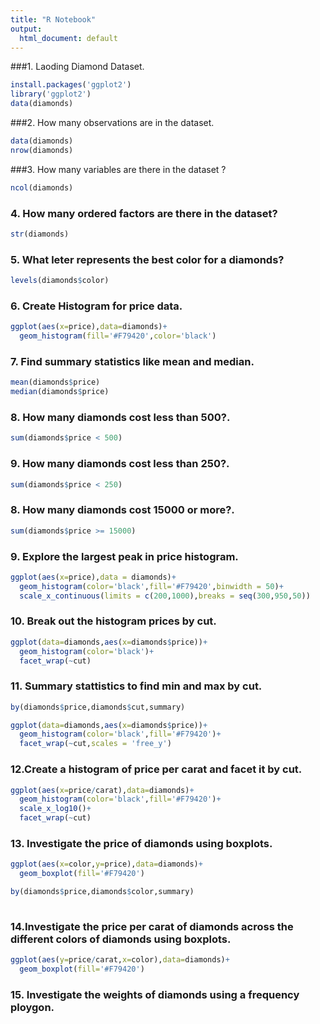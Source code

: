 ```yaml
---
title: "R Notebook"
output:
  html_document: default
---
```


###1. Laoding Diamond Dataset.
```r
install.packages('ggplot2')
library('ggplot2')
data(diamonds)
```

###2. How many observations are in the dataset.
```r
data(diamonds)
nrow(diamonds)
```
###3. How many variables are there in the dataset ?
```r
ncol(diamonds)
```
### 4. How many ordered factors are there in the dataset?
```r
str(diamonds)
```
### 5. What leter represents the best color for a diamonds?
```r
levels(diamonds$color)
```

### 6. Create Histogram for price data.
```r
ggplot(aes(x=price),data=diamonds)+
  geom_histogram(fill='#F79420',color='black')
```
### 7. Find summary statistics like mean and median.
```r
mean(diamonds$price)
median(diamonds$price)
```
### 8. How many diamonds cost less than 500?.
```r
sum(diamonds$price < 500)
```
### 9. How many diamonds cost less than 250?.
```r
sum(diamonds$price < 250)
```
### 8. How many diamonds cost 15000 or more?.
```r
sum(diamonds$price >= 15000)
```
### 9. Explore the largest peak in price histogram.
```r
ggplot(aes(x=price),data = diamonds)+
  geom_histogram(color='black',fill='#F79420',binwidth = 50)+
  scale_x_continuous(limits = c(200,1000),breaks = seq(300,950,50))
```
### 10. Break out the histogram prices by cut.
```r
ggplot(data=diamonds,aes(x=diamonds$price))+
  geom_histogram(color='black')+
  facet_wrap(~cut)
```
### 11. Summary stattistics to find min and max by cut.

```r
by(diamonds$price,diamonds$cut,summary)
```

```r
ggplot(data=diamonds,aes(x=diamonds$price))+
  geom_histogram(color='black',fill='#F79420')+
  facet_wrap(~cut,scales = 'free_y')
```

### 12.Create a histogram of price per carat and facet it by cut.
```r
ggplot(aes(x=price/carat),data=diamonds)+
  geom_histogram(color='black',fill='#F79420')+
  scale_x_log10()+
  facet_wrap(~cut)
```

### 13. Investigate the price of diamonds using boxplots.
```r
ggplot(aes(x=color,y=price),data=diamonds)+
  geom_boxplot(fill='#F79420')

by(diamonds$price,diamonds$color,summary)
  
```

### 14.Investigate the price per carat of diamonds across the different colors of diamonds using boxplots.
```r
ggplot(aes(y=price/carat,x=color),data=diamonds)+
  geom_boxplot(fill='#F79420')
```

### 15. Investigate the weights of diamonds using a frequency ploygon.
```r

```


